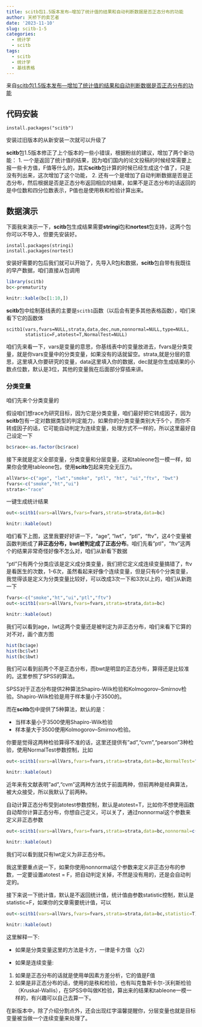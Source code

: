```yaml
---
title: scitb包1.5版本发布—增加了统计值的结果和自动判断数据是否正态分布的功能
author: 天桥下的卖艺者
date: '2023-11-10'
slug: scitb-1-5
categories:
  - 统计学
  - scitb
tags:
  - scitb
  - 统计学
  - 基线表格
---
```


来自[scitb包1.5版本发布---增加了统计值的结果和自动判断数据是否正态分布的功能](https://mp.weixin.qq.com/s/9yY8UIyEVqkiLhHJrr0Row)

## 代码安装

```         
install.packages("scitb")
```

安装过旧版本的从新安装一次就可以升级了

**scitb**包1.5版本修正了上个版本的一些小错误，根据粉丝的建议，增加了两个新功能：
1. 一个是返回了统计值的结果，因为咱们国内的论文投稿的时候经常需要上报一些卡方值，F值等什么的，其实**scitb**包计算的时候已经生成这个值了，只是没有列出来，这次增加了这个功能，
2. 还有一个是增加了自动判断数据是否是正态分布，然后根据是否是正态分布返回相应的结果，如果不是正态分布的话返回的是中位数和四分位数表示，P值也是使用秩和检验计算出来。

## 数据演示
下面我来演示一下，**scitb**包生成结果需要**stringi**包和**nortest**包支持，这两个包你可以不导入，但要先安装好。
```
install.packages(stringi)
install.packages(nortest)
```
安装好需要的包后我们就可以开始了，先导入R包和数据，**scitb**包自带有我既往的早产数据，咱们直接从包调用
```r
library(scitb) 
bc<-prematurity
```

```r
knitr::kable(bc[1:10,])
```


**scitb**包中绘制基线表的主要是`scitb1`函数（以后会有更多其他表格函数），咱们来看下它的函数体
```
scitb1(vars,fvars=NULL,strata,data,dec,num,nonnormal=NULL,type=NULL,
       statistic=F,atotest=T,NormalTest=NULL)
```
咱们先来看一下，vars是变量的意思，你基线表中的变量放进去，fvars是分类变量，就是你vars变量中的分类变量，如果没有的话就留空。strata,就是分层的意思，这里填入你要研究的变量，data这里填入你的数据，dec就是你生成结果的小数点位数，默认是3位，其他的变量我在后面部分穿插来讲。

### 分类变量
咱们先来个分类变量的

假设咱们想race为研究目标，因为它是分类变量，咱们最好把它转成因子，因为**scitb**包有一定对数据类型的判定能力，如果你的分类变量类别大于5个，而你不转成因子的话，它可能自动判定为连续变量，处理方式不一样的，所以这里最好自己设定一下
```r
bc$race<-as.factor(bc$race)
```

接下来就是定义全部变量，分类变量和分层变量，这和tableone包一模一样，如果你会使用tableone包，使用**scitb**包起来完全无压力。
```r
allVars<-c("age", "lwt","smoke", "ptl", "ht", "ui","ftv", "bwt")
fvars<-c("smoke","ht","ui") 
strata<-"race"
```
一键生成统计结果
```r
out<-scitb1(vars=allVars,fvars=fvars,strata=strata,data=bc)
```

```r
knitr::kable(out)
```

咱们看下上图，这里我要好好讲一下，"age",
"lwt"，"ptl"，"ftv"，这4个变量被函数判断成了**非正态分布，bwt被判定成了正态分布**。咱们先看"ptl"，"ftv"这两个的结果非常奇怪好像不怎么对，咱们从新看下数据


"ptl"只有两个分类应该是定义成分类变量，我们把它定义成连续变量搞错了，ftv是看医生的次数，1-6次，虽然看起来好像个连续变量，但是只有6个分类变量，我觉得该是定义为分类变量比较好，可以改成3次一下和3次以上的，咱们从新跑一下
```r
fvars<-c("smoke","ht","ui","ptl","ftv")
out<-scitb1(vars=allVars,fvars=fvars,strata=strata,data=bc)
```

```r
knitr::kable(out)
```

我们可以看到age，lwt这两个变量还是被判定为非正态分布，咱们来看下它算的对不对，画个直方图
```r
hist(bc$age) 
hist(bc$lwt) 
hist(bc$bwt)
```


我们可以看到前两个不是正态分布，而bwt是明显的正态分布，算得还是比较准的。这里参照了SPSS的算法。

SPSS对于正态分布提供2种算法Shapiro-Wilk检验和Kolmogorov--Smirnov检验。Shapiro-Wilk检验是用于样本量小于3500的。

而在**scitb**包中提供了5种算法，默认的是：

- 当样本量小于3500使用Shapiro-Wilk检验
- 样本量大于3500使用Kolmogorov--Smirnov检验。

你要是觉得这两种检验算得不准的话，这里还提供有"ad","cvm","pearson"3种检验，使用NormalTest参数控制，比如
```r
out<-scitb1(vars=allVars,fvars=fvars,strata=strata,data=bc,NormalTest="ad")
```

```r
knitr::kable(out)
```

近年来有文献表明"ad","cvm"这两种方法优于前面两种，但前两种是经典算法，被大众接受，所以我默认了前两种。

自动计算正态分布受到atotest参数控制，默认是atotest=T，比如你不想使用函数自动帮你计算正态分布，你想自己定义，可以关了，通过nonnormal这个参数来定义非正态参数

```r
out<-scitb1(vars=allVars,fvars=fvars,strata=strata,data=bc,nonnormal=c("lwt"),atotest = F)
```

```r
knitr::kable(out)
```

我们可以看到就只有lwt定义为非正态分布。

我这里要重点说一下，如果你使用nonnormal这个参数来定义非正态分布的参数，一定要设置atotest
= F，把自动判定关掉，不然是没有用的，还是会自动判定的。

接下来说一下统计值，默认是不返回统计值，统计值由参数statistic控制，默认是statistic=F，如果你的文章需要统计值，可以
```r
out<-scitb1(vars=allVars,fvars=fvars,strata=strata,data=bc,statistic=T)
```

```r
knitr::kable(out)
```

这里解释一下:

- 如果是分类变量这里的方法是卡方，一律是卡方值（χ2）

- 如果是连续变量:
 1. 如果是正态分布的话就是使用单因素方差分析，它的值是F值
 2. 如果是非正态分布的话，使用的是秩和检验，也有叫克鲁斯卡尔-沃利斯检验（Kruskal-Wallis），在SPSS中叫做K检验，算出来的结果和tableone一模一样的，有兴趣可以自己去算一下。


在新版本中，除了介绍分割点外，还会出现红字温馨提醒你，分层变量也就是目标变量被当做一个连续变量来处理了。
